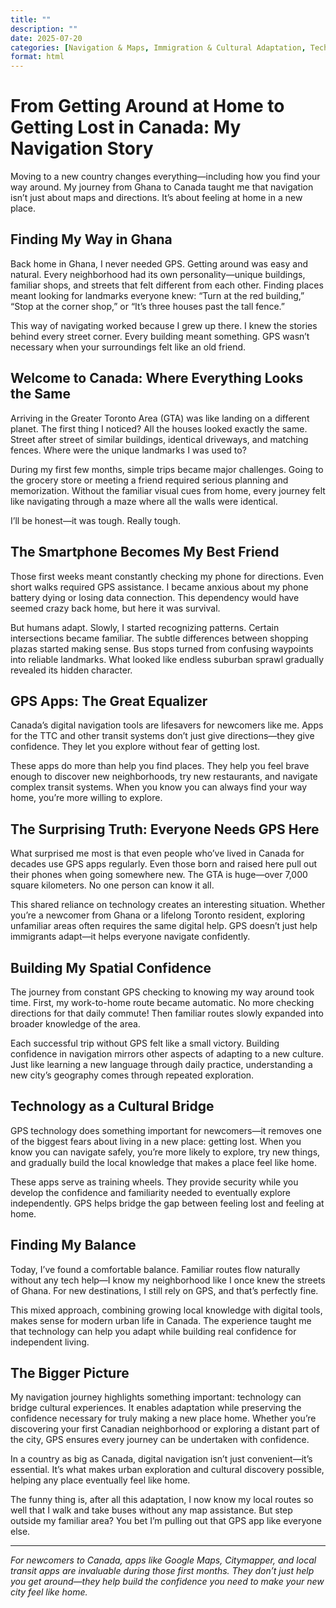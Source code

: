 ```yaml
---
title: ""
description: ""
date: 2025-07-20
categories: [Navigation & Maps, Immigration & Cultural Adaptation, Technology & Daily Life]
format: html
---
```


# From Getting Around at Home to Getting Lost in Canada: My Navigation Story

Moving to a new country changes everything—including how you find your way around. My journey from Ghana to Canada taught me that navigation isn't just about maps and directions. It's about feeling at home in a new place.

## Finding My Way in Ghana

Back home in Ghana, I never needed GPS. Getting around was easy and natural. Every neighborhood had its own personality—unique buildings, familiar shops, and streets that felt different from each other. Finding places meant looking for landmarks everyone knew: "Turn at the red building," "Stop at the corner shop," or "It's three houses past the tall fence."

This way of navigating worked because I grew up there. I knew the stories behind every street corner. Every building meant something. GPS wasn't necessary when your surroundings felt like an old friend.

## Welcome to Canada: Where Everything Looks the Same

Arriving in the Greater Toronto Area (GTA) was like landing on a different planet. The first thing I noticed? All the houses looked exactly the same. Street after street of similar buildings, identical driveways, and matching fences. Where were the unique landmarks I was used to?

During my first few months, simple trips became major challenges. Going to the grocery store or meeting a friend required serious planning and memorization. Without the familiar visual cues from home, every journey felt like navigating through a maze where all the walls were identical.

I'll be honest—it was tough. Really tough.

## The Smartphone Becomes My Best Friend

Those first weeks meant constantly checking my phone for directions. Even short walks required GPS assistance. I became anxious about my phone battery dying or losing data connection. This dependency would have seemed crazy back home, but here it was survival.

But humans adapt. Slowly, I started recognizing patterns. Certain intersections became familiar. The subtle differences between shopping plazas started making sense. Bus stops turned from confusing waypoints into reliable landmarks. What looked like endless suburban sprawl gradually revealed its hidden character.

## GPS Apps: The Great Equalizer

Canada's digital navigation tools are lifesavers for newcomers like me. Apps for the TTC and other transit systems don't just give directions—they give confidence. They let you explore without fear of getting lost.

These apps do more than help you find places. They help you feel brave enough to discover new neighborhoods, try new restaurants, and navigate complex transit systems. When you know you can always find your way home, you're more willing to explore.

## The Surprising Truth: Everyone Needs GPS Here

What surprised me most is that even people who've lived in Canada for decades use GPS apps regularly. Even those born and raised here pull out their phones when going somewhere new. The GTA is huge—over 7,000 square kilometers. No one person can know it all.

This shared reliance on technology creates an interesting situation. Whether you're a newcomer from Ghana or a lifelong Toronto resident, exploring unfamiliar areas often requires the same digital help. GPS doesn't just help immigrants adapt—it helps everyone navigate confidently.

## Building My Spatial Confidence

The journey from constant GPS checking to knowing my way around took time. First, my work-to-home route became automatic. No more checking directions for that daily commute! Then familiar routes slowly expanded into broader knowledge of the area.

Each successful trip without GPS felt like a small victory. Building confidence in navigation mirrors other aspects of adapting to a new culture. Just like learning a new language through daily practice, understanding a new city's geography comes through repeated exploration.

## Technology as a Cultural Bridge

GPS technology does something important for newcomers—it removes one of the biggest fears about living in a new place: getting lost. When you know you can navigate safely, you're more likely to explore, try new things, and gradually build the local knowledge that makes a place feel like home.

These apps serve as training wheels. They provide security while you develop the confidence and familiarity needed to eventually explore independently. GPS helps bridge the gap between feeling lost and feeling at home.

## Finding My Balance

Today, I've found a comfortable balance. Familiar routes flow naturally without any tech help—I know my neighborhood like I once knew the streets of Ghana. For new destinations, I still rely on GPS, and that's perfectly fine.

This mixed approach, combining growing local knowledge with digital tools, makes sense for modern urban life in Canada. The experience taught me that technology can help you adapt while building real confidence for independent living.

## The Bigger Picture

My navigation journey highlights something important: technology can bridge cultural experiences. It enables adaptation while preserving the confidence necessary for truly making a new place home. Whether you're discovering your first Canadian neighborhood or exploring a distant part of the city, GPS ensures every journey can be undertaken with confidence.

In a country as big as Canada, digital navigation isn't just convenient—it's essential. It's what makes urban exploration and cultural discovery possible, helping any place eventually feel like home.

The funny thing is, after all this adaptation, I now know my local routes so well that I walk and take buses without any map assistance. But step outside my familiar area? You bet I'm pulling out that GPS app like everyone else.

---

*For newcomers to Canada, apps like Google Maps, Citymapper, and local transit apps are invaluable during those first months. They don't just help you get around—they help build the confidence you need to make your new city feel like home.*